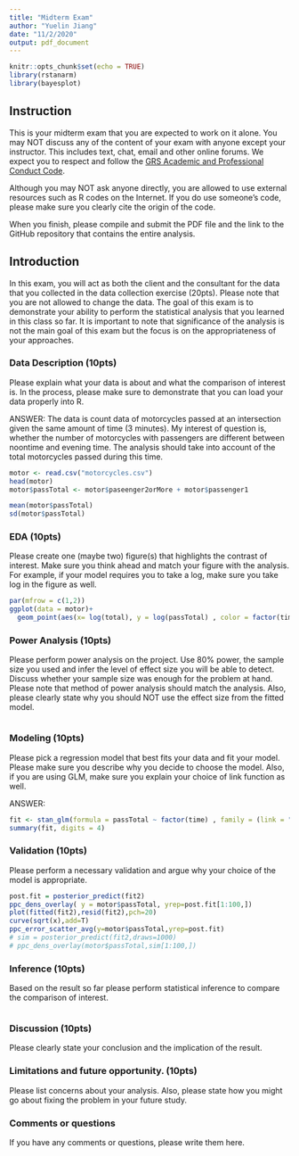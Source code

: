 ```yaml
---
title: "Midterm Exam"
author: "Yuelin Jiang"
date: "11/2/2020"
output: pdf_document
---
```


```r
knitr::opts_chunk$set(echo = TRUE)
library(rstanarm)
library(bayesplot)
```

## Instruction

This is your midterm exam that you are expected to work on it alone.  You may NOT  discuss any of the content of your exam with anyone except your instructor. This includes text, chat, email and other online forums.  We expect you to respect and follow the [GRS Academic and Professional Conduct Code](http://www.bu.edu/cas/files/2017/02/GRS-Academic-Conduct-Code-Final.pdf). 

Although you may NOT ask anyone directly, you are allowed to use external resources such as R codes on the Internet.  If you do use someone's code, please make sure you clearly cite the origin of the code.

When you finish, please compile and submit the PDF file and the link to the GitHub repository that contains the entire analysis.


## Introduction

In this exam, you will act as both the client and the consultant for the data that you collected in the data collection exercise (20pts).  Please note that you are not allowed to change the data. The goal of this exam is to demonstrate your ability to perform the statistical analysis that you learned in this class so far.  It is important to note that significance of the analysis is not the main goal of this exam but the focus is on the appropriateness of your approaches.

### Data Description (10pts)

Please explain what your data is about and what the comparison of interest is.  In the process, please make sure to demonstrate that you can load your data properly into R.

ANSWER:
The data is count data of motorcycles passed at an intersection given the same amount of time (3 minutes). My interest of question is, whether the number of motorcycles with passengers are different between noontime and evening time. The analysis should take into account of the total motorcycles passed during this time.
```r
motor <- read.csv("motorcycles.csv")
head(motor)
motor$passTotal <- motor$paseenger2orMore + motor$passenger1

mean(motor$passTotal)
sd(motor$passTotal)
```

### EDA (10pts)

Please create one (maybe two) figure(s) that highlights the contrast of interest.  Make sure you think ahead and match your figure with the analysis.  For example, if your model requires you to take a log, make sure you take log in the figure as well.

```r

par(mfrow = c(1,2))
ggplot(data = motor)+
  geom_point(aes(x= log(total), y = log(passTotal) , color = factor(time) ))
```

### Power Analysis (10pts)

Please perform power analysis on the project.  Use 80% power, the sample size you used and infer the level of effect size you will be able to detect.  Discuss whether your sample size was enough for the problem at hand.  Please note that method of power analysis should match the analysis.  Also, please clearly state why you should NOT use the effect size from the fitted model.

```r

```


### Modeling (10pts)

Please pick a regression model that best fits your data and fit your model.  Please make sure you describe why you decide to choose the model. Also, if you are using GLM, make sure you explain your choice of link function as well.

ANSWER: 
```r

fit <- stan_glm(formula = passTotal ~ factor(time) , family = (link = "log"), offset = log(total), data = motor, refresh=0 )
summary(fit, digits = 4)
```

### Validation (10pts)

Please perform a necessary validation and argue why your choice of the model is appropriate.  

```r
post.fit = posterior_predict(fit2)
ppc_dens_overlay( y = motor$passTotal, yrep=post.fit[1:100,])
plot(fitted(fit2),resid(fit2),pch=20) 
curve(sqrt(x),add=T)
ppc_error_scatter_avg(y=motor$passTotal,yrep=post.fit)
# sim = posterior_predict(fit2,draws=1000)
# ppc_dens_overlay(motor$passTotal,sim[1:100,])
```


### Inference (10pts)

Based on the result so far please perform statistical inference to compare the comparison of interest.

```r

```


### Discussion (10pts)

Please clearly state your conclusion and the implication of the result.


### Limitations and future opportunity. (10pts)

Please list concerns about your analysis.  Also, please state how you might go about fixing the problem in your future study.


### Comments or questions
If you have any comments or questions, please write them here.

